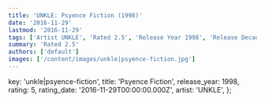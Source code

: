 ```yaml
---
title: 'UNKLE: Psyence Fiction (1998)'
date: '2016-11-29'
lastmod: '2016-11-29'
tags: ['Artist UNKLE', 'Rated 2.5', 'Release Year 1998', 'Release Decade 1990']
summary: 'Rated 2.5'
authors: ['default']
images: ['/content/images/unkle|psyence-fiction.jpg']
---
```


  key: 'unkle|psyence-fiction',
  title: 'Psyence Fiction',
  release_year: 1998,
  rating: 5,
  rating_date: '2016-11-29T00:00:00.000Z',
  artist: 'UNKLE',
};

<MusicRating data={data} />
